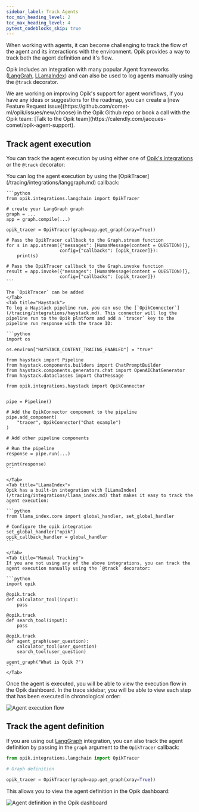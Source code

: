 ```yaml
---
sidebar_label: Track Agents
toc_min_heading_level: 2
toc_max_heading_level: 4
pytest_codeblocks_skip: true
---
```


When working with agents, it can become challenging to track the flow of the agent and its interactions with the environment.
Opik provides a way to track both the agent definition and it's flow.

Opik includes an integration with many popular Agent frameworks ([LangGrah](/tracing/integrations/langgraph.md), [LLamaIndex](/tracing/integrations/llama_index.md))
and can also be used to log agents manually using the `@track` decorator.

<Tip>
We are working on improving Opik's support for agent workflows, if you have any ideas or suggestions for the roadmap, you can create a [new Feature Request issue](https://github.com/comet-ml/opik/issues/new/choose)
in the Opik Github repo or book a call with the Opik team: [Talk to the Opik team](https://calendly.com/jacques-comet/opik-agent-support).
</Tip>

## Track agent execution

You can track the agent execution by using either one of [Opik's integrations](/tracing/integrations/overview.md) or the `@track` decorator:

<Tabs>
    <Tab title="LangGraph">
    You can log the agent execution by using the [OpikTracer](/tracing/integrations/langgraph.md) callback:

    ```python
    from opik.integrations.langchain import OpikTracer

    # create your LangGraph graph
    graph = ...
    app = graph.compile(...)

    opik_tracer = OpikTracer(graph=app.get_graph(xray=True))

    # Pass the OpikTracer callback to the Graph.stream function
    for s in app.stream({"messages": [HumanMessage(content = QUESTION)]},
                        config={"callbacks": [opik_tracer]}):
        print(s)

    # Pass the OpikTracer callback to the Graph.invoke function
    result = app.invoke({"messages": [HumanMessage(content = QUESTION)]},
                        config={"callbacks": [opik_tracer]})
    ```

    The `OpikTracer` can be added
    </Tab>
    <Tab title="Haystack">
    To log a Haystack pipeline run, you can use the [`OpikConnector`](/tracing/integrations/haystack.md). This connector will log the pipeline run to the Opik platform and add a `tracer` key to the pipeline run response with the trace ID:

    ```python
    import os

    os.environ["HAYSTACK_CONTENT_TRACING_ENABLED"] = "true"

    from haystack import Pipeline
    from haystack.components.builders import ChatPromptBuilder
    from haystack.components.generators.chat import OpenAIChatGenerator
    from haystack.dataclasses import ChatMessage

    from opik.integrations.haystack import OpikConnector


    pipe = Pipeline()

    # Add the OpikConnector component to the pipeline
    pipe.add_component(
        "tracer", OpikConnector("Chat example")
    )

    # Add other pipeline components

    # Run the pipeline
    response = pipe.run(...)

    print(response)
    ```

    </Tab>
    <Tab title="LLamaIndex">
    Opik has a built-in integration with [LLamaIndex](/tracing/integrations/llama_index.md) that makes it easy to track the agent execution:

    ```python
    from llama_index.core import global_handler, set_global_handler

    # Configure the opik integration
    set_global_handler("opik")
    opik_callback_handler = global_handler
    ```

    </Tab>
    <Tab title="Manual Tracking">
    If you are not using any of the above integrations, you can track the agent execution manually using the `@track` decorator:

    ```python
    import opik

    @opik.track
    def calculator_tool(input):
        pass

    @opik.track
    def search_tool(input):
        pass

    @opik.track
    def agent_graph(user_question):
        calculator_tool(user_question)
        search_tool(user_question)

    agent_graph("What is Opik ?")
    ```
    </Tab>

</Tabs>

Once the agent is executed, you will be able to view the execution flow in the Opik dashboard. In the trace sidebar, you will be able to view
each step that has been executed in chronological order:

![Agent execution flow](/img/tracing/agent_execution_flow.png)

## Track the agent definition

If you are using out [LangGraph](/tracing/integrations/langgraph.md) integration, you can also track the agent definition by passing in the `graph` argument to the `OpikTracer` callback:

```python
from opik.integrations.langchain import OpikTracer

# Graph definition

opik_tracer = OpikTracer(graph=app.get_graph(xray=True))
```

This allows you to view the agent definition in the Opik dashboard:

![Agent definition in the Opik dashboard](/img/tracing/agent_definition.png)
